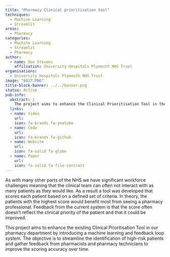 ```yaml
---
title: "Pharmacy Clinical prioritisation tool"
techniques:
  - Machine Learning
  - Streamlit
areas:
  - Pharmacy
categories:
  - Machine Learning
  - Streamlit
  - Pharmacy
author:
  - name: Dan Stevens
    affiliation: University Hospitals Plymouth NHS Trust
organisations:
  - University Hospitals Plymouth NHS Trust
image: "6027.PNG"
title-block-banner: ../../banner.png
status: Active
pub-info:
  abstract: |
    The project aims to enhance the Clinical Prioritisation Tool in the pharmacy department using machine learning and a feedback loop system. This will streamline the identification of high-risk patients and improve scoring accuracy based on feedback from pharmacists and pharmacy technicians, addressing workforce challenges and ensuring better patient interaction.
  links:
  - name: Video
    url:
    icon: fa-brands fa-youtube
  - name: Code
    url:
    icon: fa-brands fa-github
  - name: Website
    url:
    icon: fa-solid fa-globe
  - name: Paper
    url:
    icon: fa-solid fa-file-contract
---
```


As with many other parts of the NHS we have significant workforce challenges meaning that the clinical team can often not interact with as many patients as they would like.  As a result a tool was developed that scores each patient based on a defined set of criteria.  In theory, the patients with the highest score would benefit most from seeing a pharmacy professional.  Feedback from the current system is that the score often doesn't reflect the clinical priority of the patient and that it could be improved.

This project aims to enhance the existing Clinical Prioritisation Tool in our pharmacy department by introducing a machine learning and feedback loop system. The objective is to streamline the identification of high-risk patients and gather feedback from pharmacists and pharmacy technicians to improve the scoring accuracy over time.

